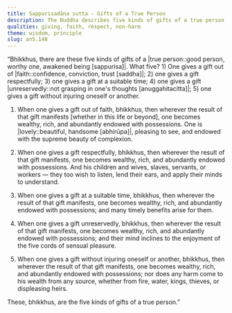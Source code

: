 ```yaml
---
title: Sappurisadāna sutta - Gifts of a True Person
description: The Buddha describes five kinds of gifts of a true person - 1) giving out of faith, 2) with respect, 2) at a suitable time, 4) unreservedly, and 5) without harming oneself or another.
qualities: giving, faith, respect, non-harm
theme: wisdom, principle
slug: an5.148
---
```


“Bhikkhus, there are these five kinds of gifts of a |true person::good person, worthy one, awakened being [sappurisa]|. What five? 1) One gives a gift out of |faith::confidence, conviction, trust [saddha]|; 2) one gives a gift respectfully; 3) one gives a gift at a suitable time; 4) one gives a gift |unreservedly::not grasping in one's thoughts [anuggahitacitta]|; 5) one gives a gift without injuring oneself or another.

1) When one gives a gift out of faith, bhikkhus, then wherever the result of that gift manifests [whether in this life or beyond], one becomes wealthy, rich, and abundantly endowed with possessions. One is |lovely::beautiful, handsome [abhirūpa]|, pleasing to see, and endowed with the supreme beauty of complexion.

2) When one gives a gift respectfully, bhikkhus, then wherever the result of that gift manifests, one becomes wealthy, rich, and abundantly endowed with possessions. And his children and wives, slaves, servants, or workers — they too wish to listen, lend their ears, and apply their minds to understand.

3) When one gives a gift at a suitable time, bhikkhus, then wherever the result of that gift manifests, one becomes wealthy, rich, and abundantly endowed with possessions; and many timely benefits arise for them.

4) When one gives a gift unreservedly, bhikkhus, then wherever the result of that gift manifests, one becomes wealthy, rich, and abundantly endowed with possessions; and their mind inclines to the enjoyment of the five cords of sensual pleasure.

5) When one gives a gift without injuring oneself or another, bhikkhus, then wherever the result of that gift manifests, one becomes wealthy, rich, and abundantly endowed with possessions; nor does any harm come to his wealth from any source, whether from fire, water, kings, thieves, or displeasing heirs.

These, bhikkhus, are the five kinds of gifts of a true person.”